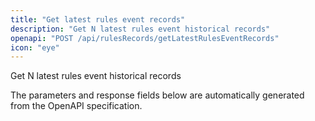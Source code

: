 ```yaml
---
title: "Get latest rules event records"
description: "Get N latest rules event historical records"
openapi: "POST /api/rulesRecords/getLatestRulesEventRecords"
icon: "eye"
---
```


Get N latest rules event historical records

<Note>
The parameters and response fields below are automatically generated from the OpenAPI specification.
</Note>

